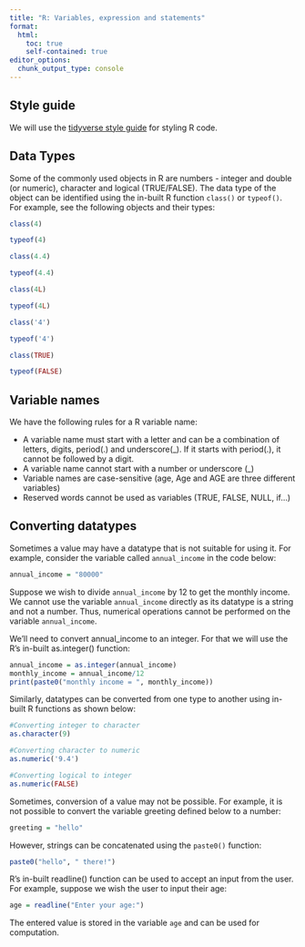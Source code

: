 ```yaml
---
title: "R: Variables, expression and statements"
format:
  html:
    toc: true
    self-contained: true
editor_options: 
  chunk_output_type: console
---
```


## Style guide

We will use the [tidyverse style guide](https://style.tidyverse.org/index.html) for styling R code. 

## Data Types

Some of the commonly used objects in R are numbers - integer and double (or numeric), character and logical (TRUE/FALSE). The data type of the object can be identified using the in-built R function `class()` or `typeof()`. For example, see the following objects and their types:

```r
class(4)
```

```r
typeof(4)
```

```r
class(4.4)
```

```r
typeof(4.4)
```

```r
class(4L)
```

```r
typeof(4L)
```

```r
class('4')
```

```r
typeof('4')
```

```r
class(TRUE)
```

```r
typeof(FALSE)
```

## Variable names

We have the following rules for a R variable name:

-   A variable name must start with a letter and can be a combination of letters, digits, period(.) and underscore(\_). If it starts with period(.), it cannot be followed by a digit.
-   A variable name cannot start with a number or underscore (\_)
-   Variable names are case-sensitive (age, Age and AGE are three different variables)
-   Reserved words cannot be used as variables (TRUE, FALSE, NULL, if...)

## Converting datatypes

Sometimes a value may have a datatype that is not suitable for using it. For example, consider the variable called `annual_income` in the code below:

```r
annual_income = "80000"
```

Suppose we wish to divide `annual_income` by 12 to get the monthly income. We cannot use the variable `annual_income` directly as its datatype is a string and not a number. Thus, numerical operations cannot be performed on the variable `annual_income`.

We’ll need to convert annual_income to an integer. For that we will use the R’s in-built as.integer() function:

```r
annual_income = as.integer(annual_income)
monthly_income = annual_income/12
print(paste0("monthly income = ", monthly_income))
```

Similarly, datatypes can be converted from one type to another using in-built R functions as shown below:

```r
#Converting integer to character
as.character(9)
```

```r
#Converting character to numeric
as.numeric('9.4')
```

```r
#Converting logical to integer
as.numeric(FALSE)
```

Sometimes, conversion of a value may not be possible. For example, it is not possible to convert the variable greeting defined below to a number:

```r
greeting = "hello"
```

However, strings can be concatenated using the `paste0()` function:

```r
paste0("hello", " there!")
```

R’s in-built readline() function can be used to accept an input from the user. For example, suppose we wish the user to input their age:

```r
age = readline("Enter your age:")
```

The entered value is stored in the variable `age` and can be used for computation.
